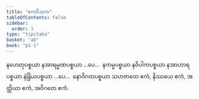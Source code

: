 ```yaml
---
title: "ဧကဝီသက"
tableOfContents: false
sidebar:
  order: 3
type: "tipitaka"
basket: "ab"
book: "p1-1"
---
```



<DynamicBreadcrumb />

<Paragraph number="633" book="p1-1">
နဟေတုပစ္စယာ နအာရမ္မဏပစ္စယာ …ပေ…  နကမ္မပစ္စယာ နဝိပါကပစ္စယာ နအာဟာရပစ္စယာ နဲန္ဒြိယပစ္စယာ …ပေ…  နောဝိဂတပစ္စယာ သဟဇာတေ ဧကံ, နိဿယေ ဧကံ, အတ္ထိယာ ဧကံ, အဝိဂတေ ဧကံ.
</Paragraph>